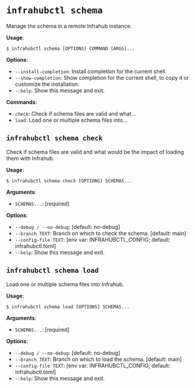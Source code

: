 # `infrahubctl schema`

Manage the schema in a remote Infrahub instance.

**Usage**:

```console
$ infrahubctl schema [OPTIONS] COMMAND [ARGS]...
```

**Options**:

* `--install-completion`: Install completion for the current shell.
* `--show-completion`: Show completion for the current shell, to copy it or customize the installation.
* `--help`: Show this message and exit.

**Commands**:

* `check`: Check if schema files are valid and what...
* `load`: Load one or multiple schema files into...

## `infrahubctl schema check`

Check if schema files are valid and what would be the impact of loading them with Infrahub.

**Usage**:

```console
$ infrahubctl schema check [OPTIONS] SCHEMAS...
```

**Arguments**:

* `SCHEMAS...`: [required]

**Options**:

* `--debug / --no-debug`: [default: no-debug]
* `--branch TEXT`: Branch on which to check the schema.  [default: main]
* `--config-file TEXT`: [env var: INFRAHUBCTL_CONFIG; default: infrahubctl.toml]
* `--help`: Show this message and exit.

## `infrahubctl schema load`

Load one or multiple schema files into Infrahub.

**Usage**:

```console
$ infrahubctl schema load [OPTIONS] SCHEMAS...
```

**Arguments**:

* `SCHEMAS...`: [required]

**Options**:

* `--debug / --no-debug`: [default: no-debug]
* `--branch TEXT`: Branch on which to load the schema.  [default: main]
* `--config-file TEXT`: [env var: INFRAHUBCTL_CONFIG; default: infrahubctl.toml]
* `--help`: Show this message and exit.
